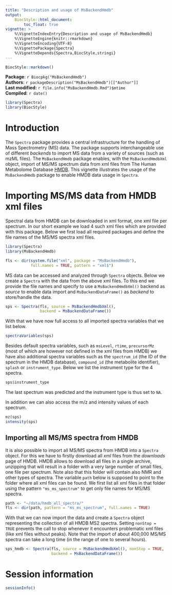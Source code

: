 ```yaml
---
title: "Description and usage of MsBackendHmdb"
output:
    BiocStyle::html_document:
        toc_float: true
vignette: >
    %\VignetteIndexEntry{Description and usage of MsBackendHmdb}
    %\VignetteEngine{knitr::rmarkdown}
    %\VignetteEncoding{UTF-8}
    %\VignettePackage{Spectra}
    %\VignetteDepends{Spectra,BiocStyle,stringi}
---
```


```r
BiocStyle::markdown()
```

**Package**: `r Biocpkg("MsBackendHmdb")`<br />
**Authors**: `r packageDescription("MsBackendHmdb")[["Author"]] `<br />
**Last modified:** `r file.info("MsBackendHmdb.Rmd")$mtime`<br />
**Compiled**: `r date()`

```r
library(Spectra)
library(BiocStyle)
```

# Introduction

The `Spectra` package provides a central infrastructure for the handling of Mass
Spectrometry (MS) data. The package supports interchangeable use of different
*backends* to import MS data from a variety of sources (such as mzML files). The
`MsBackendHmdb` package enables, with the `MsBackendHmdbXml` object, import of
MS/MS spectrum data from xml files from The Human Metabolome Database
[HMDB](http://www.hmdb.ca). This vignette illustrates the usage of the
`MsBackendHmdb` package to enable HMDB data usage in `Spectra`.

# Importing MS/MS data from HMDB xml files

Spectral data from HMDB can be downloaded in xml format, one xml file per
spectrum. In our short example we load 4 such xml files which are provided with
this package. Below we first load all required packages and define the file
names of the MS/MS spectra xml files.

```r
library(Spectra)
library(MsBackendHmdb)

fls <- dir(system.file("xml", package = "MsBackendHmdb"),
           full.names = TRUE, pattern = "xml$")
```

MS data can be accessed and analyzed through `Spectra` objects. Below we create
a `Spectra` with the data from the above xml files. To this end we provide the
file names and specify to use a `MsBackendHmdbXml()` backend as *source* to
enable data import and `MsBackendDataFrame()` as *backend* to store/handle the
data.

```r
sps <- Spectra(fls, source = MsBackendHmdbXml(),
               backend = MsBackendDataFrame())
```

With that we have now full access to all imported spectra variables that we list
below.

```r
spectraVariables(sps)
```

Besides default spectra variables, such as `msLevel`, `rtime`, `precursorMz`
(most of which are however not defined in the xml files from HMDB) we have also
additional spectra variables such as the `spectrum_id` (the ID of the spectrum
in the HMDB database), `compound_id` (the metabolite identifier), `splash` or
`instrument_type`. Below we list the instrument type for the 4 spectra.

```r
sps$instrument_type
```

The last spectrum was predicted and the instrument type is thus set to `NA`.

In addition we can also access the m/z and intensity values of each spectrum.

```r
mz(sps)
intensity(sps)
```

## Importing all MS/MS spectra from HMDB

It is also possible to import all MS/MS spectra from HMDB into a `Spectra`
object. For this we have to firstly download all *xml* files from the
*downloads* page of HMDB. HMDB allows to download all files in a single archive,
unzipping that will result in a folder with a very large number of small files,
one file per spectrum. Note also that this folder will contain also NMR and
other types of spectra. The variable `path` below is supposed to point to the
folder where all xml files can be found. We first list all xml files in that
folder using the pattern `"ms_ms_spectrum"` to get only file names for MS/MS
spectra.

```r
path <- "~/data/hmdb_all_spectra/"
fls <- dir(path, pattern = "ms_ms_spectrum", full.names = TRUE)
```

With that we can now import the data and create a `Spectra` object representing
the collection of all HMDB MS2 spectra. Setting `nonStop = TRUE` prevents the
call to stop whenever it encounters problematic xml files (like xml files
without peaks). Note that the import of about 400,000 MS/MS spectra can take a
long time (in the range of one to several hours).

```r
sps_hmdb <- Spectra(fls, source = MsBackendHmdbXml(), nonStop = TRUE,
                    backend = MsBackendDataFrame())
```

# Session information

```r
sessionInfo()
```
